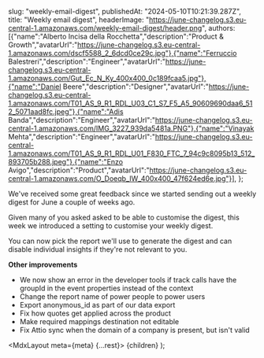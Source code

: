 
slug: "weekly-email-digest",
publishedAt: "2024-05-10T10:21:39.287Z",
title: "Weekly email digest",
headerImage: "https://june-changelog.s3.eu-central-1.amazonaws.com/weekly-email-digest/header.png",
authors: [{"name":"Alberto Incisa della Rocchetta","description":"Product & Growth","avatarUrl":"https://june-changelog.s3.eu-central-1.amazonaws.com/dscf5588_2_6dcd0ce29c.jpg"},{"name":"Ferruccio Balestreri","description":"Engineer","avatarUrl":"https://june-changelog.s3.eu-central-1.amazonaws.com/Gut_Ec_N_Ky_400x400_0c189fcaa5.jpg"},{"name":"Daniel Beere","description":"Designer","avatarUrl":"https://june-changelog.s3.eu-central-1.amazonaws.com/T01_AS_9_R1_RDL_U03_C1_S7_F5_A5_90609690daa6_512_5071aad8fc.jpeg"},{"name":"Adis Banda","description":"Engineer","avatarUrl":"https://june-changelog.s3.eu-central-1.amazonaws.com/IMG_3227_939da5481a.PNG"},{"name":"Vinayak Mehta","description":"Engineer","avatarUrl":"https://june-changelog.s3.eu-central-1.amazonaws.com/T01_AS_9_R1_RDL_U01_F830_FTC_7_94c9c8095b13_512_893705b288.jpeg"},{"name":"Enzo Avigo","description":"Product","avatarUrl":"https://june-changelog.s3.eu-central-1.amazonaws.com/O_Doeqb_IW_400x400_47f624ed6e.jpg"}],
};

We've received some great feedback since we started sending out a weekly digest for June a couple of weeks ago.

Given many of you asked asked to be able to customise the digest, this week we introduced a setting to customise your weekly digest.

You can now pick the report we'll use to generate the digest and can disable individual insights if they're not relevant to you.

**Other improvements**

- We now show an error in the developer tools if track calls have the groupId in the event properties instead of the context
- Change the report name of power people to power users
- Export anonymous_id as part of our data export
- Fix how quotes get applied across the product
- Make required mappings destination not editable
- Fix Attio sync when the domain of a company is present, but isn't valid

<MdxLayout meta={meta} {...rest}>
{children}
</MdxLayout>
);
